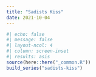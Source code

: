 ```yaml
---
title: "Sadists Kiss"
date: 2021-10-04
---
```

  
```r
#| echo: false
#| message: false
#| layout-ncol: 4
#| column: screen-inset
#| results: asis
source(here::here("_common.R"))
build_series("sadists-kiss")
```
